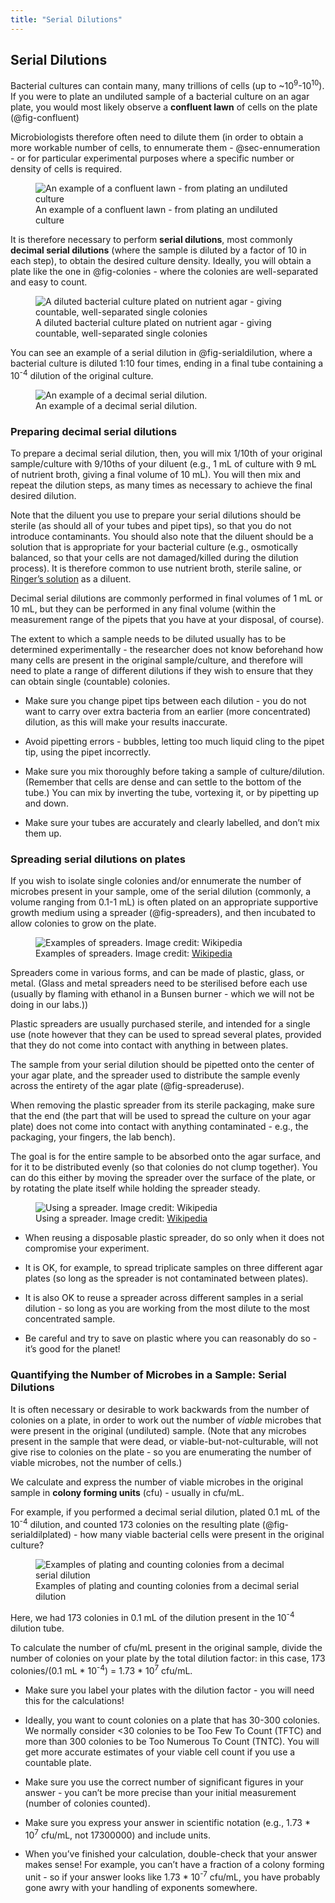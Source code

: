 ```yaml
---
title: "Serial Dilutions"
---
```


## Serial Dilutions {#sec-serialdilutions}

Bacterial cultures can contain many, many trillions of cells (up to ~10<sup>9</sup>-10<sup>10</sup>). If you were to plate an undiluted sample of a bacterial culture on an agar plate, you would most likely observe a **confluent lawn** of cells on the plate (@fig-confluent)

Microbiologists therefore often need to dilute them (in order to obtain a more workable number of cells, to ennumerate them - @sec-ennumeration - or for particular experimental purposes where a specific number or density of cells is required.

![An example of a confluent lawn - from plating an undiluted culture](images/confluent.jpg){#fig-confluent}

It is therefore necessary to perform **serial dilutions**, most commonly **decimal serial dilutions** (where the sample is diluted by a factor of 10 in each step), to obtain the desired culture density. Ideally, you will obtain a plate like the one in @fig-colonies - where the colonies are well-separated and easy to count.

![A diluted bacterial culture plated on nutrient agar - giving countable, well-separated single colonies](images/colonies.jpg){#fig-colonies}


You can see an example of a serial dilution in @fig-serialdilution, where a bacterial culture is diluted 1:10 four times, ending in a final tube containing a 10<sup>-4</sup> dilution of the original culture. 

![An example of a decimal serial dilution.](images/serialdilution.jpg){#fig-serialdilution}

### Preparing decimal serial dilutions

To prepare a decimal serial dilution, then, you will mix 1/10th of your original sample/culture with 9/10ths of your diluent (e.g., 1 mL of culture with 9 mL of nutrient broth, giving a final volume of 10 mL). You will then mix and repeat the dilution steps, as many times as necessary to achieve the final desired dilution.

Note that the diluent you use to prepare your serial dilutions should be sterile (as should all of your tubes and pipet tips), so that you do not introduce contaminants. You should also note that the diluent should be a solution that is appropriate for your bacterial culture (e.g., osmotically balanced, so that your cells are not damaged/killed during the dilution process). It is therefore common to use nutrient broth, sterile saline, or <a href="https://en.wikipedia.org/wiki/Ringer%27s_solution">Ringer's solution</a> as a diluent.

::: {.callout-note title="Decimal serial dilutions in practice"}

Decimal serial dilutions are commonly performed in final volumes of 1 mL or 10 mL, but they can be performed in any final volume (within the measurement range of the pipets that you have at your disposal, of course). 

The extent to which a sample needs to be diluted usually has to be determined experimentally - the researcher does not know beforehand how many cells are present in the original sample/culture, and therefore will need to plate a range of different dilutions if they wish to ensure that they can obtain single (countable) colonies. 

:::

::: {.callout-tip title="Top tips for making accurate serial dilutions"}

* Make sure you change pipet tips between each dilution - you do not want to carry over extra bacteria from an earlier (more concentrated) dilution, as this will make your results inaccurate.

* Avoid pipetting errors - bubbles, letting too much liquid cling to the pipet tip, using the pipet incorrectly.

* Make sure you mix thoroughly before taking a sample of culture/dilution. (Remember that cells are dense and can settle to the bottom of the tube.) You can mix by inverting the tube, vortexing it, or by pipetting up and down.

* Make sure your tubes are accurately and clearly labelled, and don't mix them up. 

:::

### Spreading serial dilutions on plates

If you wish to isolate single colonies and/or ennumerate the number of microbes present in your sample, ome of the serial dilution (commonly, a volume ranging from 0.1-1 mL) is often plated on an appropriate supportive growth medium using a spreader (@fig-spreaders), and then incubated to allow colonies to grow on the plate.

![Examples of spreaders. Image credit: <a href="https://en.wikipedia.org/wiki/Cell_spreader#/media/File:Plate_spreaders-set.jpg">Wikipedia</a>](images/Plate_spreaders-set.jpg){#fig-spreaders}

Spreaders come in various forms, and can be made of plastic, glass, or metal. (Glass and metal spreaders need to be sterilised before each use (usually by flaming with ethanol in a Bunsen burner - which we will not be doing in our labs.))

Plastic spreaders are usually purchased sterile, and intended for a single use (note however that they can be used to spread several plates, provided that they do not come into contact with anything in between plates. 

The sample from your serial dilution should be pipetted onto the center of your agar plate, and the spreader used to distribute the sample evenly across the entirety of the agar plate (@fig-spreaderuse). 

When removing the plastic spreader from its sterile packaging, make sure that the end (the part that will be used to spread the culture on your agar plate) does not come into contact with anything contaminated - e.g., the packaging, your fingers, the lab bench).

The goal is for the entire sample to be absorbed onto the agar surface, and for it to be distributed evenly (so that colonies do not clump together). You can do this either by moving the spreader over the surface of the plate, or by rotating the plate itself while holding the spreader steady.

![Using a spreader. Image credit: <a href="https://en.wikipedia.org/wiki/Cell_spreader#/media/File:Uses_of_a_cell_spreader.jpg">Wikipedia</a>](images/spreaderuse.jpg){#fig-spreaderuse}

::: {.callout-tip title="Top tips for reusing a spreader"}

* When reusing a disposable plastic spreader, do so only when it does not compromise your experiment. 

* It is OK, for example, to spread triplicate samples on three different agar plates (so long as the spreader is not contaminated between plates). 

* It is also OK to reuse a spreader across different samples in a serial dilution - so long as you are working from the most dilute to the most concentrated sample. 

* Be careful and try to save on plastic where you can reasonably do so - it's good for the planet!

:::

### Quantifying the Number of Microbes in a Sample: Serial Dilutions {#sec-ennumeration}

It is often necessary or desirable to work backwards from the number of colonies on a plate, in order to work out the number of *viable* microbes that were present in the original (undiluted) sample. (Note that any microbes present in the sample that were dead, or viable-but-not-culturable, will not give rise to colonies on the plate - so you are enumerating the number of viable microbes, not the number of cells.)

We calculate and express the number of viable microbes in the original sample in **colony forming units** (cfu) - usually in cfu/mL. 

For example, if you performed a decimal serial dilution, plated 0.1 mL of the 10<sup>-4</sup> dilution, and counted 173 colonies on the resulting plate (@fig-serialdilplated) - how many viable bacterial cells were present in the original culture? 

![Examples of plating and counting colonies from a decimal serial dilution](images/serialdilplated.jpg){#fig-serialdilplated}

Here, we had 173 colonies in 0.1 mL of the dilution present in the 10<sup>-4</sup> dilution tube. 

To calculate the number of cfu/mL present in the original sample, divide the number of colonies on your plate by the total dilution factor: in this case, 173 colonies/(0.1 mL * 10<sup>-4</sup>) = 1.73 * 10<sup>7</sup> cfu/mL. 

::: {.callout-tip title="Top tips for calculating cfu/mL"}

* Make sure you label your plates with the dilution factor - you will need this for the calculations!

* Ideally, you want to count colonies on a plate that has 30-300 colonies. We normally consider <30 colonies to be Too Few To Count (TFTC) and more than 300 colonies to be Too Numerous To Count (TNTC). You will get more accurate estimates of your viable cell count if you use a countable plate. 

* Make sure you use the correct number of significant figures in your answer - you can't be more precise than your initial measurement (number of colonies counted).

* Make sure you express your answer in scientific notation (e.g., 1.73 * 10<sup>7</sup> cfu/mL, not 17300000) and include units.

* When you've finished your calculation, double-check that your answer makes sense! For example, you can't have a fraction of a colony forming unit - so if your answer looks like 1.73 * 10<sup>-7</sup> cfu/mL, you have probably gone awry with your handling of exponents somewhere.
:::